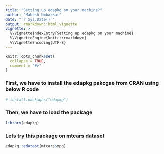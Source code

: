 ```yaml
---
title: "Setting up edapkg on your machine?"
author: "Mahesh Umbarkar"
date: "`r Sys.Date()`"
output: rmarkdown::html_vignette
vignette: >
  %\VignetteIndexEntry{Setting up edapkg on your machine}
  %\VignetteEngine{knitr::rmarkdown}
  %\VignetteEncoding{UTF-8}
---
```


```r
knitr::opts_chunk$set(
  collapse = TRUE,
  comment = "#>"
)
```
### First, we have to install the edapkg pakcgae from CRAN using below R code

```r
# install.packages("edapkg")
```

### Then, we have to load the package

```r
library(edapkg)
```
### Lets try this package on mtcars dataset

```r
edapkg::edatest(mtcars$mpg)
```
